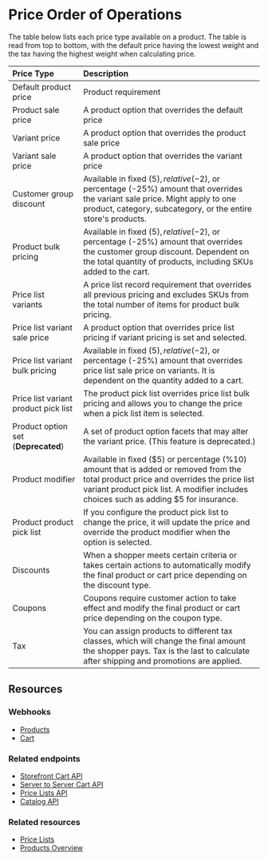 # Price Order of Operations

The table below lists each price type available on a product. The table is read from top to bottom, with the default price having the lowest weight and the tax having the highest weight when calculating price.  

| Price Type | Description |
|:--|:--|
| Default product price | Product requirement |
| Product sale price | A product option that overrides the default price |  
| Variant price | A product option that overrides the product sale price |
| Variant sale price | A product option that overrides the variant price |
| Customer group discount | Available in fixed ($5), relative (-$2), or percentage (-25%) amount that overrides the variant sale price. Might apply to one product, category, subcategory, or the entire store's products. |
| Product bulk pricing | Available in fixed ($5), relative (-$2), or percentage (-25%) amount that overrides the customer group discount. Dependent on the total quantity of products, including SKUs added to the cart. |
| Price list variants | A price list record requirement that overrides all previous pricing and excludes SKUs from the total number of items for product bulk pricing. 
| Price list variant sale price | A product option that overrides price list pricing if variant pricing is set and selected. |
| Price list variant bulk pricing | Available in fixed ($5), relative (-$2), or percentage (-25%) amount that overrides price list sale price on variants. It is dependent on the quantity added to a cart. | 
| Price list variant product pick list | The product pick list overrides price list bulk pricing and allows you to change the price when a pick list item is selected. | 
| Product option set (**Deprecated**)| A set of product option facets that may alter the variant price. (This feature is deprecated.) |
| Product modifier | Available in fixed ($5) or percentage (%10) amount that is added or removed from the total product price and overrides the price list variant product pick list. A modifier includes choices such as adding $5 for insurance. |
| Product product pick list | If you configure the product pick list to change the price, it will update the price and override the product modifier when the option is selected. |
Discounts | When a shopper meets certain criteria or takes certain actions to automatically modify the final product or cart price depending on the discount type. |
| Coupons | Coupons require customer action to take effect and modify the final product or cart price depending on the coupon type. |
| Tax | You can assign products to different tax classes, which will change the final amount the shopper pays. Tax is the last to calculate after shipping and promotions are applied. |

## Resources

### Webhooks
* [Products](/api-docs/store-management/webhooks/events#products)
* [Cart](/api-docs/store-management/webhooks/webhook-events#carts)

### Related endpoints
* [Storefront Cart API](/docs/rest-storefront/carts) 
* [Server to Server Cart API](/docs/rest-management/carts)
* [Price Lists API](/docs/rest-management/price-lists)
* [Catalog API](/docs/rest-catalog)

### Related resources
* [Price Lists](/docs/store-operations/pricing/price-lists)
* [Products Overview](/api-docs/catalog/products-overview#products-overview)
